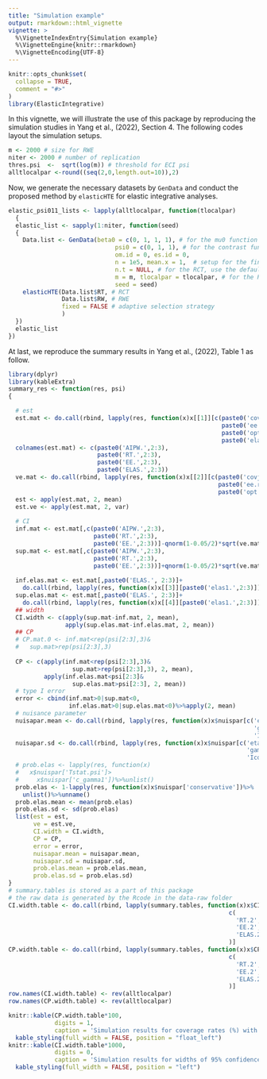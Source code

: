```yaml
---
title: "Simulation example"
output: rmarkdown::html_vignette
vignette: >
  %\VignetteIndexEntry{Simulation example}
  %\VignetteEngine{knitr::rmarkdown}
  %\VignetteEncoding{UTF-8}
---
```


```r
knitr::opts_chunk$set(
  collapse = TRUE,
  comment = "#>"
)
library(ElasticIntegrative)
```
In this vignette, we will illustrate the use of this package by reproducing the simulation studies in Yang et al., (2022), Section 4. The following codes layout the simulation setups.
```r
m <- 2000 # size for RWE
niter <- 2000 # number of replication
thres.psi  <-  sqrt(log(m)) # threshold for ECI psi
alltlocalpar <-round((seq(2,0,length.out=10)),2)
```
Now, we generate the necessary datasets by `GenData` and conduct the proposed method by `elasticHTE` for elastic integrative analyses.
```r
elastic_psi011_lists <- lapply(alltlocalpar, function(tlocalpar)
  {
  elastic_list <- sapply(1:niter, function(seed)
  {
    Data.list <- GenData(beta0 = c(0, 1, 1, 1), # for the mu0 function
                              psi0 = c(0, 1, 1), # for the contrast function
                              om.id = 0, es.id = 0,
                              n = 1e5, mean.x = 1,  # setup for the finite population
                              n.t = NULL, # for the RCT, use the default sample size
                              m = m, tlocalpar = tlocalpar, # for the RWE
                              seed = seed)
    elasticHTE(Data.list$RT, # RCT
               Data.list$RW, # RWE
               fixed = FALSE # adaptive selection strategy
               )
  })
  elastic_list
})
```
At last, we reproduce the summary results in Yang et al., (2022), Table 1 as follow.
```r
library(dplyr)
library(kableExtra)
summary_res <- function(res, psi)
{

  # est
  est.mat <- do.call(rbind, lapply(res, function(x)x[[1]][c(paste0('covj.t.',2:3),
                                                            paste0('ee.rt(ml).',2:3),
                                                            paste0('opt.ee(ml).',2:3),
                                                            paste0('elas.',2:3))]))
  colnames(est.mat) <- c(paste0('AIPW.',2:3),
                         paste0('RT.',2:3),
                         paste0('EE.',2:3),
                         paste0('ELAS.',2:3))
  ve.mat <- do.call(rbind, lapply(res, function(x)x[[2]][c(paste0('covj.t.',2:3),
                                                           paste0('ee.rt(ml).',2:3),
                                                           paste0('opt.ee(ml).',2:3))]))
  est <- apply(est.mat, 2, mean)
  est.ve <- apply(est.mat, 2, var)
  
  # CI
  inf.mat <- est.mat[,c(paste0('AIPW.',2:3),
                        paste0('RT.',2:3),
                        paste0('EE.',2:3))]-qnorm(1-0.05/2)*sqrt(ve.mat)
  sup.mat <- est.mat[,c(paste0('AIPW.',2:3),
                        paste0('RT.',2:3),
                        paste0('EE.',2:3))]+qnorm(1-0.05/2)*sqrt(ve.mat)
  
  inf.elas.mat <- est.mat[,paste0('ELAS.', 2:3)]+
    do.call(rbind, lapply(res, function(x)x[[3]][paste0('elas1.',2:3)]))
  sup.elas.mat <- est.mat[,paste0('ELAS.', 2:3)]+
    do.call(rbind, lapply(res, function(x)x[[4]][paste0('elas1.',2:3)]))
  ## width
  CI.width <- c(apply(sup.mat-inf.mat, 2, mean),
                apply(sup.elas.mat-inf.elas.mat, 2, mean))
  ## CP
  # CP.mat.0 <- inf.mat<rep(psi[2:3],3)&
  #   sup.mat>rep(psi[2:3],3)
  
  CP <- c(apply(inf.mat<rep(psi[2:3],3)&
                  sup.mat>rep(psi[2:3],3), 2, mean),
          apply(inf.elas.mat<psi[2:3]&
                  sup.elas.mat>psi[2:3], 2, mean))
  # type I error 
  error <- cbind(inf.mat>0|sup.mat<0,
                 inf.elas.mat>0|sup.elas.mat<0)%>%apply(2, mean)
  # nuisance parameter
  nuisapar.mean <- do.call(rbind, lapply(res, function(x)x$nuispar[c('eta1', 'eta2', 'eta3',
                                                                     'gamma1','c_gamma1',
                                                                     'Icomb1','Icomb2','Icomb3')]))%>%apply(2, mean)
  nuisapar.sd <- do.call(rbind, lapply(res, function(x)x$nuispar[c('eta1', 'eta2', 'eta3',
                                                                   'gamma1','c_gamma1',
                                                                   'Icomb1','Icomb2','Icomb3')]))%>%apply(2, sd)
  # prob.elas <- lapply(res, function(x)
  #   x$nuispar['Tstat.psi']>
  #     x$nuispar['c_gamma1'])%>%unlist()
  prob.elas <- 1-lapply(res, function(x)x$nuispar['conservative'])%>%
    unlist()%>%unname()
  prob.elas.mean <- mean(prob.elas)
  prob.elas.sd <- sd(prob.elas)
  list(est = est,
       ve = est.ve,
       CI.width = CI.width,
       CP = CP,
       error = error,
       nuisapar.mean = nuisapar.mean,
       nuisapar.sd = nuisapar.sd,
       prob.elas.mean = prob.elas.mean,
       prob.elas.sd = prob.elas.sd)
}
# summary.tables is stored as a part of this package 
# the raw data is generated by the Rcode in the data-raw folder
CI.width.table <- do.call(rbind, lapply(summary.tables, function(x)x$CI.width))[, 
                                                              c(
                                                                'RT.2', 'RT.3',
                                                                'EE.2', 'EE.3',
                                                                'ELAS.2', 'ELAS.3'
                                                              )]
CP.width.table <- do.call(rbind, lapply(summary.tables, function(x)x$CP))[, 
                                                              c(
                                                                'RT.2', 'RT.3',
                                                                'EE.2', 'EE.3',
                                                                'ELAS.2', 'ELAS.3'
                                                              )]
row.names(CI.width.table) <- rev(alltlocalpar)
row.names(CP.width.table) <- rev(alltlocalpar)
```
```r
knitr::kable(CP.width.table*100,
             digits = 1,
             caption = 'Simulation results for coverage rates (%) with nonzero effect modification  $\\psi_1=\\psi_2=1$')%>%
  kable_styling(full_width = FALSE, position = "float_left")
knitr::kable(CI.width.table*1000,
             digits = 0,
             caption = 'Simulation results for widths of 95% confidence intervals ($\\times 10^{-3}$) with nonzero effect modification  $\\psi_1=\\psi_2=1$')%>%
  kable_styling(full_width = FALSE, position = "left")
```
